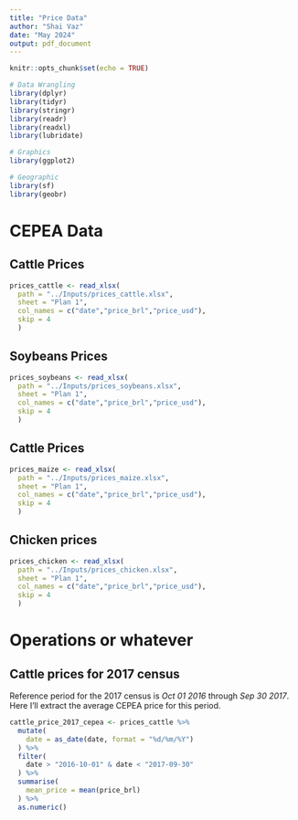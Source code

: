```yaml
---
title: "Price Data"
author: "Shai Vaz"
date: "May 2024"
output: pdf_document
---
```


```r
knitr::opts_chunk$set(echo = TRUE)
```

```r
# Data Wrangling
library(dplyr)
library(tidyr)
library(stringr)
library(readr)
library(readxl)
library(lubridate)

# Graphics
library(ggplot2)

# Geographic
library(sf)
library(geobr)
```

# CEPEA Data

## Cattle Prices

```r
prices_cattle <- read_xlsx(
  path = "../Inputs/prices_cattle.xlsx",
  sheet = "Plan 1",
  col_names = c("date","price_brl","price_usd"),
  skip = 4
  )
```

## Soybeans Prices

```r
prices_soybeans <- read_xlsx(
  path = "../Inputs/prices_soybeans.xlsx",
  sheet = "Plan 1",
  col_names = c("date","price_brl","price_usd"),
  skip = 4
  )
```

## Cattle Prices

```r
prices_maize <- read_xlsx(
  path = "../Inputs/prices_maize.xlsx",
  sheet = "Plan 1",
  col_names = c("date","price_brl","price_usd"),
  skip = 4
  )
```

## Chicken prices

```r
prices_chicken <- read_xlsx(
  path = "../Inputs/prices_chicken.xlsx",
  sheet = "Plan 1",
  col_names = c("date","price_brl","price_usd"),
  skip = 4
  )
```

# Operations or whatever

## Cattle prices for 2017 census

Reference period for the 2017 census is *Oct 01 2016* through *Sep 30 2017*. Here I'll extract the average CEPEA price for this period.

```r
cattle_price_2017_cepea <- prices_cattle %>% 
  mutate(
    date = as_date(date, format = "%d/%m/%Y")
  ) %>% 
  filter(
    date > "2016-10-01" & date < "2017-09-30"
  ) %>% 
  summarise(
    mean_price = mean(price_brl)
  ) %>% 
  as.numeric()
```

